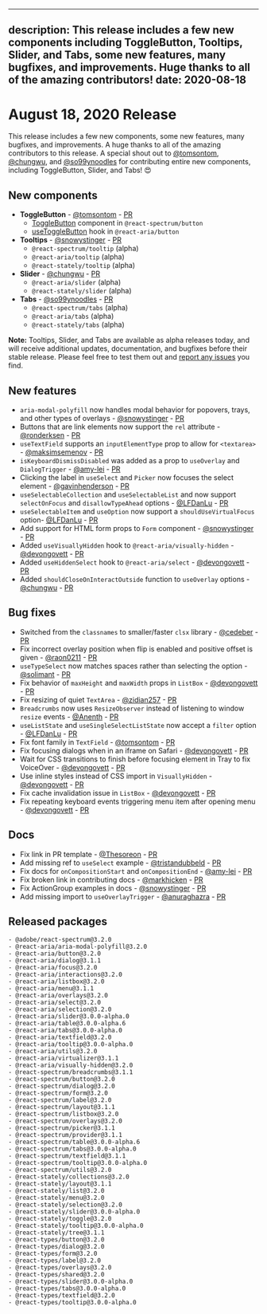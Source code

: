 <!-- Copyright 2020 Adobe. All rights reserved.
This file is licensed to you under the Apache License, Version 2.0 (the "License");
you may not use this file except in compliance with the License. You may obtain a copy
of the License at http://www.apache.org/licenses/LICENSE-2.0
Unless required by applicable law or agreed to in writing, software distributed under
the License is distributed on an "AS IS" BASIS, WITHOUT WARRANTIES OR REPRESENTATIONS
OF ANY KIND, either express or implied. See the License for the specific language
governing permissions and limitations under the License. -->


---
description: This release includes a few new components including ToggleButton, Tooltips, Slider, and Tabs, some new features, many bugfixes, and improvements. Huge thanks to all of the amazing contributors!
date: 2020-08-18
---

# August 18, 2020 Release

This release includes a few new components, some new features, many bugfixes, and improvements. A huge thanks to all of the amazing
contributors to this release. A special shout out to [@tomsontom](https://github.com/tomsontom),
[@chungwu](https://github.com/chungwu), and [@so99ynoodles](https://github.com/so99ynoodles) for contributing entire new components,
including ToggleButton, Slider, and Tabs! 😍

## New components

- **ToggleButton** - [@tomsontom](https://github.com/tomsontom) - [PR](https://gitlab.com/watheia/spectrum/pull/916)
    - [ToggleButton](../../react-spectrum/ToggleButton.html) component in `@react-spectrum/button`
    - [useToggleButton](../../react-aria/useToggleButton.html) hook in `@react-aria/button`
- **Tooltips** - [@snowystinger](https://github.com/snowystinger) - [PR](https://gitlab.com/watheia/spectrum/pull/843)
    - `@react-spectrum/tooltip` (alpha)
    - `@react-aria/tooltip` (alpha)
    - `@react-stately/tooltip` (alpha)
- **Slider** - [@chungwu](https://github.com/chungwu) - [PR](https://gitlab.com/watheia/spectrum/pull/809)
    - `@react-aria/slider` (alpha)
    - `@react-stately/slider` (alpha)
- **Tabs** - [@so99ynoodles](https://github.com/so99ynoodles) - [PR](https://gitlab.com/watheia/spectrum/pull/837)
    - `@react-spectrum/tabs` (alpha)
    - `@react-aria/tabs` (alpha)
    - `@react-stately/tabs` (alpha)

**Note:** Tooltips, Slider, and Tabs are available as alpha releases today, and will receive additional updates, documentation, and bugfixes before their stable release. Please feel free to test them out and [report any issues](https://gitlab.com/watheia/spectrum/issues) you find.

## New features

- `aria-modal-polyfill` now handles modal behavior for popovers, trays, and other types of overlays - [@snowystinger](https://github.com/snowystinger) - [PR](https://gitlab.com/watheia/spectrum/pull/806)
- Buttons that are link elements now support the `rel` attribute - [@ronderksen](https://github.com/ronderksen) - [PR](https://gitlab.com/watheia/spectrum/pull/836)
- `useTextField` supports an `inputElementType` prop to allow for `<textarea>` - [@maksimsemenov](https://gitlab.com/watheia/spectrum/pull/831) - [PR](https://gitlab.com/watheia/spectrum/pull/831)
- `isKeyboardDismissDisabled` was added as a prop to `useOverlay` and `DialogTrigger` - [@amy-lei](https://github.com/amy-lei) - [PR](https://gitlab.com/watheia/spectrum/pull/901)
- Clicking the label in `useSelect` and `Picker` now focuses the select element - [@gavinhenderson](https://github.com/gavinhenderson) - [PR](https://gitlab.com/watheia/spectrum/pull/860)
- `useSelectableCollection` and `useSelectableList` and now support `selectOnFocus` and `disallowTypeAhead` options - [@LFDanLu](https://github.com/LFDanLu) - [PR](https://gitlab.com/watheia/spectrum/pull/421)
- `useSelectableItem` and `useOption` now support a `shouldUseVirtualFocus` option- [@LFDanLu](https://github.com/LFDanLu) - [PR](https://gitlab.com/watheia/spectrum/pull/421)
- Add support for HTML form props to `Form` component - [@snowystinger](https://github.com/snowystinger) - [PR](https://gitlab.com/watheia/spectrum/pull/589)
- Added `useVisuallyHidden` hook to `@react-aria/visually-hidden` - [@devongovett](https://github.com/devongovett) - [PR](https://gitlab.com/watheia/spectrum/pull/917)
- Added `useHiddenSelect` hook to `@react-aria/select` - [@devongovett](https://github.com/devongovett) - [PR](https://gitlab.com/watheia/spectrum/pull/917)
- Added `shouldCloseOnInteractOutside` function to `useOverlay` options - [@chungwu](https://github.com/chungwu) - [PR](https://gitlab.com/watheia/spectrum/pull/913)

## Bug fixes

- Switched from the `classnames` to smaller/faster `clsx` library - [@cedeber](https://github.com/cedeber) - [PR](https://gitlab.com/watheia/spectrum/pull/859)
- Fix incorrect overlay position when flip is enabled and positive offset is given - [@raon0211](https://github.com/raon0211) - [PR](https://gitlab.com/watheia/spectrum/pull/845)
- `useTypeSelect` now matches spaces rather than selecting the option - [@solimant](https://github.com/solimant) - [PR](https://gitlab.com/watheia/spectrum/pull/869)
- Fix behavior of `maxHeight` and `maxWidth` props in `ListBox` - [@devongovett](https://github.com/devongovett) - [PR](https://gitlab.com/watheia/spectrum/pull/903)
- Fix resizing of quiet `TextArea` - [@zidian257](https://github.com/zidian257) - [PR](https://gitlab.com/watheia/spectrum/pull/890)
- `Breadcrumbs` now uses `ResizeObserver` instead of listening to window `resize` events - [@Anenth](https://github.com/Anenth) - [PR](https://gitlab.com/watheia/spectrum/pull/793)
- `useListState` and `useSingleSelectListState` now accept a `filter` option - [@LFDanLu](https://github.com/LFDanLu) - [PR](https://gitlab.com/watheia/spectrum/pull/421)
- Fix font family in `TextField` - [@tomsontom](https://github.com/tomsontom) - [PR](https://gitlab.com/watheia/spectrum/pull/887)
- Fix focusing dialogs when in an iframe on Safari - [@devongovett](https://github.com/devongovett) - [PR](https://gitlab.com/watheia/spectrum/pull/897)
- Wait for CSS transitions to finish before focusing element in Tray to fix VoiceOver - [@devongovett](https://github.com/devongovett) - [PR](https://gitlab.com/watheia/spectrum/pull/893)
- Use inline styles instead of CSS import in `VisuallyHidden` - [@devongovett](https://github.com/devongovett) - [PR](https://gitlab.com/watheia/spectrum/pull/911)
- Fix cache invalidation issue in `ListBox` - [@devongovett](https://github.com/devongovett) - [PR](https://gitlab.com/watheia/spectrum/pull/935)
- Fix repeating keyboard events triggering menu item after opening menu - [@devongovett](https://github.com/devongovett) - [PR](https://gitlab.com/watheia/spectrum/pull/934)

## Docs

- Fix link in PR template - [@Thesoreon](https://github.com/Thesoreon) - [PR](https://gitlab.com/watheia/spectrum/pull/920)
- Add missing ref to `useSelect` example - [@tristandubbeld](https://github.com/tristandubbeld) - [PR](https://gitlab.com/watheia/spectrum/pull/871)
- Fix docs for `onCompositionStart` and `onCompositionEnd` - [@amy-lei](https://github.com/amy-lei) - [PR](https://gitlab.com/watheia/spectrum/pull/909)
- Fix broken link in contributing docs - [@markhicken](https://github.com/markhicken) - [PR](https://gitlab.com/watheia/spectrum/pull/838)
- Fix ActionGroup examples in docs - [@snowystinger](https://github.com/snowystinger) - [PR](https://gitlab.com/watheia/spectrum/pull/886)
- Add missing import to `useOverlayTrigger`  - [@anuraghazra](https://github.com/anuraghazra) - [PR](https://gitlab.com/watheia/spectrum/pull/921)

## Released packages

```
- @adobe/react-spectrum@3.2.0
- @react-aria/aria-modal-polyfill@3.2.0
- @react-aria/button@3.2.0
- @react-aria/dialog@3.1.1
- @react-aria/focus@3.2.0
- @react-aria/interactions@3.2.0
- @react-aria/listbox@3.2.0
- @react-aria/menu@3.1.1
- @react-aria/overlays@3.2.0
- @react-aria/select@3.2.0
- @react-aria/selection@3.2.0
- @react-aria/slider@3.0.0-alpha.0
- @react-aria/table@3.0.0-alpha.6
- @react-aria/tabs@3.0.0-alpha.0
- @react-aria/textfield@3.2.0
- @react-aria/tooltip@3.0.0-alpha.0
- @react-aria/utils@3.2.0
- @react-aria/virtualizer@3.1.1
- @react-aria/visually-hidden@3.2.0
- @react-spectrum/breadcrumbs@3.1.1
- @react-spectrum/button@3.2.0
- @react-spectrum/dialog@3.2.0
- @react-spectrum/form@3.2.0
- @react-spectrum/label@3.2.0
- @react-spectrum/layout@3.1.1
- @react-spectrum/listbox@3.2.0
- @react-spectrum/overlays@3.2.0
- @react-spectrum/picker@3.1.1
- @react-spectrum/provider@3.1.1
- @react-spectrum/table@3.0.0-alpha.6
- @react-spectrum/tabs@3.0.0-alpha.0
- @react-spectrum/textfield@3.1.1
- @react-spectrum/tooltip@3.0.0-alpha.0
- @react-spectrum/utils@3.2.0
- @react-stately/collections@3.2.0
- @react-stately/layout@3.1.1
- @react-stately/list@3.2.0
- @react-stately/menu@3.2.0
- @react-stately/selection@3.2.0
- @react-stately/slider@3.0.0-alpha.0
- @react-stately/toggle@3.2.0
- @react-stately/tooltip@3.0.0-alpha.0
- @react-stately/tree@3.1.1
- @react-types/button@3.2.0
- @react-types/dialog@3.2.0
- @react-types/form@3.2.0
- @react-types/label@3.2.0
- @react-types/overlays@3.2.0
- @react-types/shared@3.2.0
- @react-types/slider@3.0.0-alpha.0
- @react-types/tabs@3.0.0-alpha.0
- @react-types/textfield@3.2.0
- @react-types/tooltip@3.0.0-alpha.0
```
